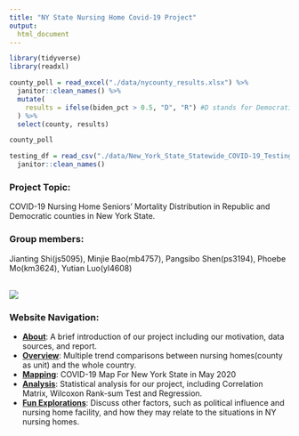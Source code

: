 ```yaml
---
title: "NY State Nursing Home Covid-19 Project"
output: 
  html_document
---
```

```r
library(tidyverse)
library(readxl)
```

```r
county_poll = read_excel("./data/nycounty_results.xlsx") %>%
  janitor::clean_names() %>%
  mutate(
    results = ifelse(biden_pct > 0.5, "D", "R") #D stands for Democratic party win and R stands for Republican Party win
  ) %>%
  select(county, results)

county_poll
```

```r
testing_df = read_csv("./data/New_York_State_Statewide_COVID-19_Testing.csv") %>%
  janitor::clean_names()
```

### Project Topic:

COVID-19 Nursing Home Seniors’ Mortality Distribution in Republic and Democratic counties in New York State.

### Group members:

Jianting Shi(js5095), Minjie Bao(mb4757), Pangsibo Shen(ps3194), Phoebe Mo(km3624), Yutian Luo(yl4608)


<br/>
![](./pictures/cover.jpg)

### Website Navigation:

* <b>[About](about.html)</b>: A brief introduction of our project including our motivation, data sources, and report.
* <b>[Overview](overview.html)</b>: Multiple trend comparisons between nursing homes(county as unit) and the whole country.
* <b>[Mapping](mapping.html)</b>: COVID-19 Map For New York State in May 2020
* <b>[Analysis](analysis.html)</b>: Statistical analysis for our project, including Correlation Matrix, Wilcoxon Rank-sum Test and Regression.
* <b>[Fun Explorations](more.html)</b>: Discuss other factors, such as political influence and nursing home facility, and how they may relate to the situations in NY nursing homes.